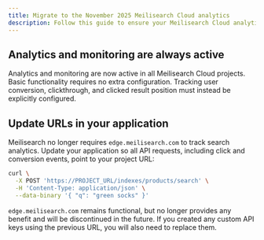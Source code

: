 ```yaml
---
title: Migrate to the November 2025 Meilisearch Cloud analytics
description: Follow this guide to ensure your Meilisearch Cloud analytics configuration is up to date after the November 2025 release.
---
```


## Analytics and monitoring are always active

Analytics and monitoring are now active in all Meilisearch Cloud projects. Basic functionality requires no extra configuration. Tracking user conversion, clickthrough, and clicked result position must instead be explicitly configured.

## Update URLs in your application

Meilisearch no longer requires `edge.meilisearch.com` to track search analytics. Update your application so all API requests, including click and conversion events, point to your project URL:

```sh
curl \
  -X POST 'https://PROJECT_URL/indexes/products/search' \
  -H 'Content-Type: application/json' \
  --data-binary '{ "q": "green socks" }'
```

`edge.meilisearch.com` remains functional, but no longer provides any benefit and will be discontinued in the future. If you created any custom API keys using the previous URL, you will also need to replace them.
